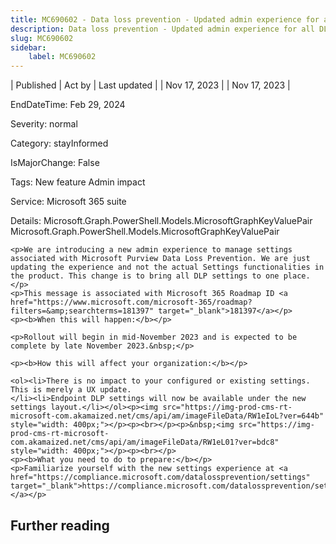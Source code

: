 ```yaml
---
title: MC690602 - Data loss prevention - Updated admin experience for all DLP settings
description: Data loss prevention - Updated admin experience for all DLP settings
slug: MC690602
sidebar:
    label: MC690602
---
```



| Published | Act by | Last updated |
| Nov 17, 2023 |  | Nov 17, 2023 |

EndDateTime: Feb 29, 2024

Severity: normal

Category: stayInformed

IsMajorChange: False

Tags: New feature Admin impact

Service: Microsoft 365 suite

Details: Microsoft.Graph.PowerShell.Models.MicrosoftGraphKeyValuePair Microsoft.Graph.PowerShell.Models.MicrosoftGraphKeyValuePair

```
<p>We are introducing a new admin experience to manage settings associated with Microsoft Purview Data Loss Prevention. We are just updating the experience and not the actual Settings functionalities in the product. This change is to bring all DLP settings to one place.</p>
<p>This message is associated with Microsoft 365 Roadmap ID <a href="https://www.microsoft.com/microsoft-365/roadmap?filters=&amp;searchterms=181397" target="_blank">181397</a></p>
<p><b>When this will happen:</b></p>

<p>Rollout will begin in mid-November 2023 and is expected to be complete by late November 2023.&nbsp;</p>

<p><b>How this will affect your organization:</b></p>

<ol><li>There is no impact to your configured or existing settings. This is merely a UX update.  
</li><li>Endpoint DLP settings will now be available under the new settings layout.</li></ol><p><img src="https://img-prod-cms-rt-microsoft-com.akamaized.net/cms/api/am/imageFileData/RW1eIoL?ver=644b" style="width: 400px;"></p><p><br></p><p>&nbsp;<img src="https://img-prod-cms-rt-microsoft-com.akamaized.net/cms/api/am/imageFileData/RW1eL01?ver=bdc8" style="width: 400px;"></p><p><br></p>
<p><b>What you need to do to prepare:</b></p>
<p>Familiarize yourself with the new settings experience at <a href="https://compliance.microsoft.com/datalossprevention/settings" target="_blank">https://compliance.microsoft.com/datalossprevention/settings.</a></p>
```

## Further reading
